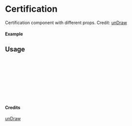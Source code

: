 
<Meta of={Certification} title="unDraw/Certification" />

# Certification

Certification component with different props.
Credit: [unDraw](https://undraw.co/illustrations)

#### Example

<Canvas of={Certification.Primary} />

## Usage

```ts
import { Certification } from "yadl-ui";

const Example = () => {
  return (
      <Certification />
  );
};

export default Example;
```

#### Credits
[unDraw](https://undraw.co/illustrations)
